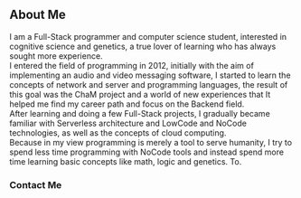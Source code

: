 ## About Me

I am a Full-Stack programmer and computer science student, interested in cognitive science and genetics, a true lover of learning who has always sought more experience. <br />
I entered the field of programming in 2012, initially with the aim of implementing an audio and video messaging software, I started to learn the concepts of network and server and programming languages, the result of this goal was the ChaM project and a world of new experiences that It helped me find my career path and focus on the Backend field. <br />
After learning and doing a few Full-Stack projects, I gradually became familiar with Serverless architecture and LowCode and NoCode technologies, as well as the concepts of cloud computing. <br />
Because in my view programming is merely a tool to serve humanity, I try to spend less time programming with NoCode tools and instead spend more time learning basic concepts like math, logic and genetics. To.

### Contact Me
